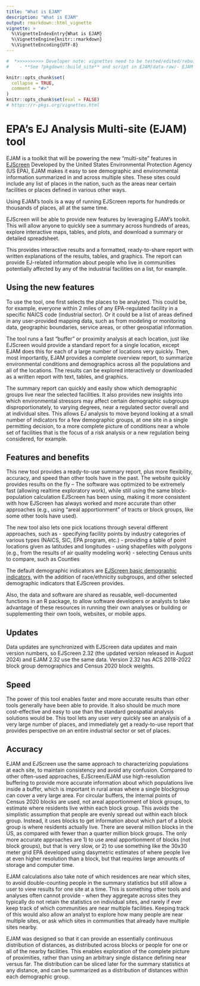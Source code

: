 ```yaml
---
title: "What is EJAM"
description: "What is EJAM"
output: rmarkdown::html_vignette
vignette: >
  %\VignetteIndexEntry{What is EJAM}
  %\VignetteEngine{knitr::rmarkdown}
  %\VignetteEncoding{UTF-8}
---
```

```r
#  *>>>>>>>>>> Developer note: vignettes need to be tested/edited/rebuilt regularly <<<<<<<<<<<*
#    - **See ?pkgdown::build_site** and script in EJAM/data-raw/- EJAM uses the pkgdown R package to build help and articles/ vignettes as web pages
```

```r
knitr::opts_chunk$set(
  collapse = TRUE,
  comment = "#>"
)
knitr::opts_chunk$set(eval = FALSE)
# https://r-pkgs.org/vignettes.html
```

# EPA's EJ Analysis Multi-site (EJAM) tool

EJAM is a toolkit that will be powering the new "multi-site" features in [EJScreen](https://www.epa.gov/ejscreen "https://www.epa.gov/ejscreen"){.uri target="_blank" rel="noreferrer noopener"}
Developed by the United States Environmental Protection Agency (US EPA),
EJAM makes it easy to see demographic and environmental information 
summarized in and across multiple sites. These sites could include
any list of places in the nation, such as the areas near certain facilities
or places defined in various other ways.

Using EJAM's tools is a way of running EJScreen reports for
hundreds or thousands of places, all at the same time.

EJScreen will be able to provide new features by leveraging
EJAM's toolkit. This will allow anyone to quickly see
a summary across hundreds of areas,
explore interactive maps, tables, and plots, and 
download a summary or detailed spreadsheet.

This provides interactive results and a formatted, ready-to-share report
with written explanations of the results, tables, and graphics. 
The report can provide EJ-related information about
people who live in communities potentially affected by
any of the industrial facilities on a list, for example.

## Using the new features

To use the tool, one first selects the places to be analyzed.
This could be, for example, everyone within 2 miles of any
EPA-regulated facility in a specific NAICS code (industrial sector).
Or it could be a list of areas defined in any user-provided mapping data,
such as from modeling or monitoring data, geographic boundaries, service areas,
or other geospatial information.

The tool runs a fast "buffer" or proximity analysis at each location, 
just like EJScreen would provide a standard report for a single location, 
except EJAM does this for each of a large number of locations very quickly.
Then, most importantly, EJAM provides a complete overview report, 
to summarize environmental conditions and demographics 
across all the populations and all of the locations. 
The results can be explored interactively or downloaded as a written report with text, tables, and graphics.

The summary report can quickly and easily show which demographic groups live near the selected facilities. 
It also provides new insights into which environmental stressors 
may affect certain demographic subgroups disproportionately, to varying degrees, 
near a regulated sector overall and at individual sites. 
This allows EJ analysis to move beyond looking at a small number of indicators 
for a few demographic groups, at one site in a single permitting decision, 
to a more complete picture of conditions near a whole set of facilities 
that is the focus of a risk analysis or a new regulation being considered, for example.

## Features and benefits

This new tool provides a ready-to-use summary report,
plus more flexibility, accuracy, and speed
than other tools have in the past.
The website quickly provides results on the fly --
  The software was optimized to be extremely fast
(allowing realtime exploratory work),
while still using the same block-population calculation EJScreen has been using,
making it more consistent with how EJScreen has always worked
and more accurate than other approaches (e.g., using "areal apportionment"
of tracts or block groups, like some other tools have used).

The new tool also lets one pick locations through several different approaches, such as 
- specifying facility points by industry categories of various types (NAICS, SIC, EPA program, etc.)
- providing a table of point locations given as latitudes and longitudes
- using shapefiles with polygons (e.g., from the results of air quality modeling work)
- selecting Census units to compare, such as Counties

The default demographic indicators are
[EJScreen basic demographic indicators](https://www.epa.gov/ejscreen/overview-demographic-indicators-ejscreen "https://www.epa.gov/ejscreen/overview-demographic-indicators-ejscreen"),
with the addition of race/ethnicity subgroups, and other selected
demographic indicators that EJScreen provides.

Also, the data and software are shared as reusable,
well-documented functions in an R package,
to allow software developers or analysts to take advantage of
these resources in running their own analyses or building or
supplementing their own tools, websites, or mobile apps.

## Updates

Data updates are synchronized with EJScreen data updates and main version numbers,
so EJScreen 2.32 (the updated version released in August 2024) and EJAM 2.32 use the same data.
Version 2.32 has ACS 2018-2022 block group demographics and Census 2020 block weights.

## Speed

The power of this tool enables faster and more accurate results than
other tools generally have been able to provide.
It also should be much more cost-effective and easy to use than the
standard geospatial analysis solutions would be.
This tool lets any user very quickly see an analysis of a very large number of places,
and immediately get a ready-to-use report that provides
perspective on an entire industrial sector or set of places.

## Accuracy

EJAM and EJScreen use the same approach to characterizing populations at each site,
to maintain consistency and avoid any confusion.
Compared to other often-used approaches,
EJScreen/EJAM use high-resolution buffering to provide more accurate information
about which populations live inside a buffer,
which is important in rural areas where a single blockgroup can cover a very large area.
For circular buffers, the internal points of Census 2020 blocks are used,
not areal apportionment of block groups, to estimate where residents live within each block group.
This avoids the simplistic assumption that people are evenly spread out within each block group.
Instead, it uses blocks to get information about which part of a block group is where residents actually live.
There are several million blocks in the US, as compared with fewer than a quarter million block groups.
The only more accurate approaches are
1) to use areal apportionment of blocks (not block groups), but that is very slow, or
2) to use something like the 30x30 meter grid EPA developed using dasymetric estimates of
where people live at even higher resolution than a block,
but that requires large amounts of storage and computer time.

EJAM calculations also take note of which residences are near which sites,
to avoid double-counting people in the summary statistics but still allow a user to view results for one site at a time.
This is something other tools and analyses often cannot provide -
  when they aggregate across sites they typically do not retain the statistics on individual sites,
and rarely if ever keep track of which communities are near multiple facilities.
Keeping track of this would also allow an analyst to explore how many people are near multiple sites,
or ask which sites in communities that already have multiple sites nearby.

EJAM was designed so that it can provide an essentially continuous distribution of distances,
as distributed across blocks or people for one or all of the nearby facilities.
This enables exploration of the complete picture of proximities,
rather than using an arbitrary single distance defining near versus far.
The distribution can be sliced later for the summary statistics at any distance,
and can be summarized as a distribution of distances within each demographic group.

